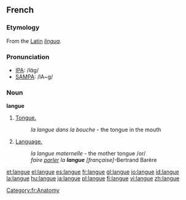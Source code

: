 ==French==
===Etymology===
From the [[w:Latin language|Latin]] ''[[lingua]].''

===Pronunciation===
*[[w:IPA|IPA]]: /lɑ̃ɡ/
*[[w:SAMPA|SAMPA]]: /lA~g/

===Noun===
'''langue''' {{f}}

#[[tongue|Tongue.]]
#: ''la langue dans la bouche'' - the tongue in the mouth
#[[language|Language.]]
#: ''la langue maternelle'' - the mother tongue /or/
#: ''faire [[parler]] la '''langue''' [française]''-Bertrand Barère
[[Category:fr:Anatomy]]

[[et:langue]]
[[el:langue]]
[[es:langue]]
[[fr:langue]]
[[gl:langue]]
[[io:langue]]
[[id:langue]]
[[la:langue]]
[[hu:langue]]
[[ja:langue]]
[[pl:langue]]
[[fi:langue]]
[[vi:langue]]
[[zh:langue]]